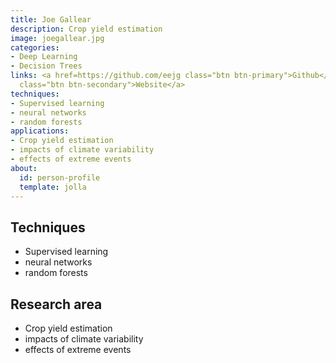 ```yaml
---
title: Joe Gallear
description: Crop yield estimation
image: joegallear.jpg
categories:
- Deep Learning
- Decision Trees
links: <a href=https://github.com/eejg class="btn btn-primary">Github</a><a href=https://environment.leeds.ac.uk/see/pgr/2584/joe-gallear
  class="btn btn-secondary">Website</a>
techniques:
- Supervised learning
- neural networks
- random forests
applications:
- Crop yield estimation
- impacts of climate variability
- effects of extreme events
about:
  id: person-profile
  template: jolla
---
```

   
:::{#person-profile}
:::
   
##
## Techniques
   
- Supervised learning
- neural networks
- random forests
   
##
## Research area
   
- Crop yield estimation
- impacts of climate variability
- effects of extreme events
